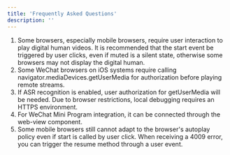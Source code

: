 ```yaml
---
title: 'Frequently Asked Questions'
description: ''
---
```


1. Some browsers, especially mobile browsers, require user interaction to play digital human videos. It is recommended that the start event be triggered by user clicks, even if muted is a silent state, otherwise some browsers may not display the digital human.
2. Some WeChat browsers on iOS systems require calling navigator.mediaDevices.getUserMedia for authorization before playing remote streams.
3. If ASR recognition is enabled, user authorization for getUserMedia will be needed. Due to browser restrictions, local debugging requires an HTTPS environment.
4. For WeChat Mini Program integration, it can be connected through the web-view component.
5. Some mobile browsers still cannot adapt to the browser's autoplay policy even if start is called by user click. When receiving a 4009 error, you can trigger the resume method through a user event.
